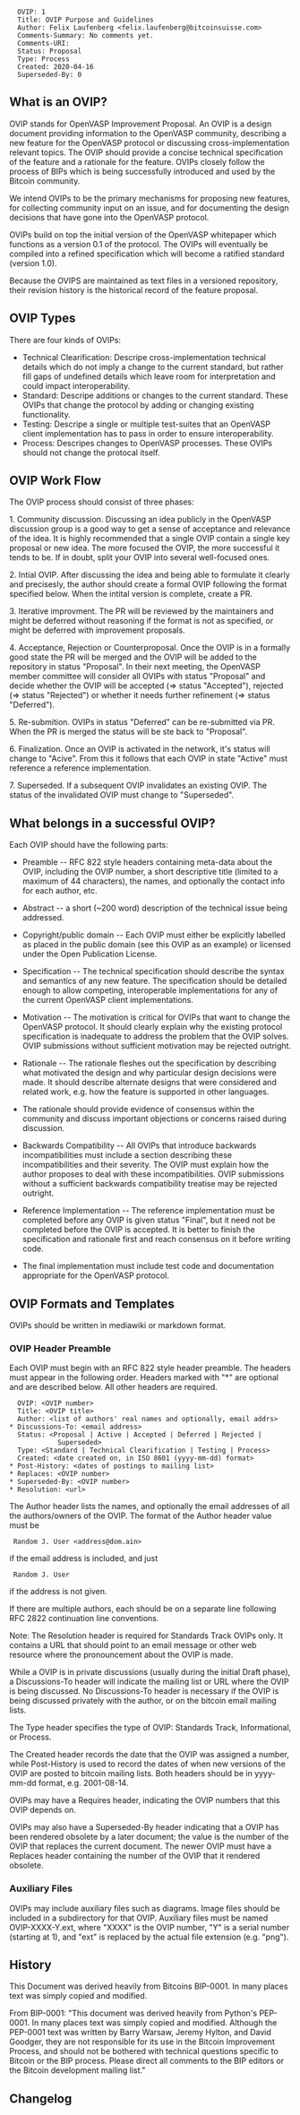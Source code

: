 <pre>
  OVIP: 1
  Title: OVIP Purpose and Guidelines
  Author: Felix Laufenberg <felix.laufenberg@bitcoinsuisse.com>
  Comments-Summary: No comments yet.
  Comments-URI: 
  Status: Proposal
  Type: Process
  Created: 2020-04-16
  Superseded-By: 0
</pre>

==What is an OVIP?==

OVIP stands for OpenVASP Improvement Proposal. An OVIP is a design document providing information to the OpenVASP community, describing a new feature for the OpenVASP protocol or discussing cross-implementation relevant topics. The OVIP should provide a concise technical specification of the feature and a rationale for the feature.
OVIPs closely follow the process of BIPs which is being successfully introduced and used by the Bitcoin community.

We intend OVIPs to be the primary mechanisms for proposing new features, for collecting community input on an issue, and for documenting the design decisions that have gone into the OpenVASP protocol.

OVIPs build on top the initial version of the OpenVASP whitepaper which functions as a version 0.1 of the protocol. The OVIPs will eventually be compiled into a refined specification which will become a ratified standard (version 1.0).

Because the OVIPS are maintained as text files in a versioned repository, their revision history is the historical record of the feature proposal.

==OVIP Types==

There are four kinds of OVIPs:

* Technical Clearification: Descripe cross-implementation technical details which do not imply a change to the current standard, but rather fill gaps of undefined details which leave room for interpretation and could impact interoperability.
* Standard: Descripe additions or changes to the current standard. These OVIPs that change the protocol by adding or changing existing functionality.
* Testing: Descripe a single or multiple test-suites that an OpenVASP client implementation has to pass in order to ensure interoperability.
* Process: Descripes changes to OpenVASP processes. These OVIPs should not change the protocal itself.

==OVIP Work Flow==

The OVIP process should consist of three phases:

1. Community discussion. Discussing an idea publicly in the OpenVASP discussion group is a good way to get a sense of acceptance and relevance of the idea. It is highly recommended that a single OVIP contain a single key proposal or new idea. The more focused the OVIP, the more successful it tends to be. If in doubt, split your OVIP into several well-focused ones.

2. Intial OVIP. After discussing the idea and being able to formulate it clearly and precisesly, the author should create a formal OVIP following the format specified below. When the intital version is complete, create a PR. 

3. Iterative improvment. The PR will be reviewed by the maintainers and might be deferred without reasoning if the format is not as specified, or might be deferred with improvement proposals. 

4. Acceptance, Rejection or Counterproposal. Once the OVIP is in a formally good state the PR will be merged and the OVIP will be added to the repository in status "Proposal". In their next meeting, the OpenVASP member committee will consider all OVIPs with status "Proposal" and decide whether the OVIP will be accepted (=> status "Accepted"), rejected (=> status "Rejected") or whether it needs further refinement (=> status "Deferred").

5. Re-submition. OVIPs in status "Deferred" can be re-submitted via PR. When the PR is merged the status will be ste back to "Proposal".

6. Finalization. Once an OVIP is activated in the network, it's status will change to "Acive". From this it follows that each OVIP in state "Active" must reference a reference implementation.

7. Superseded. If a subsequent OVIP invalidates an existing OVIP. The status of the invalidated OVIP must change to "Superseded".

==What belongs in a successful OVIP?==

Each OVIP should have the following parts:

* Preamble -- RFC 822 style headers containing meta-data about the OVIP, including the OVIP number, a short descriptive title (limited to a maximum of 44 characters), the names, and optionally the contact info for each author, etc.

* Abstract -- a short (~200 word) description of the technical issue being addressed.

* Copyright/public domain -- Each OVIP must either be explicitly labelled as placed in the public domain (see this OVIP as an example) or licensed under the Open Publication License.

* Specification -- The technical specification should describe the syntax and semantics of any new feature. The specification should be detailed enough to allow competing, interoperable implementations for any of the current OpenVASP client implementations.

* Motivation -- The motivation is critical for OVIPs that want to change the OpenVASP protocol. It should clearly explain why the existing protocol specification is inadequate to address the problem that the OVIP solves. OVIP submissions without sufficient motivation may be rejected outright.

* Rationale -- The rationale fleshes out the specification by describing what motivated the design and why particular design decisions were made. It should describe alternate designs that were considered and related work, e.g. how the feature is supported in other languages.

* The rationale should provide evidence of consensus within the community and discuss important objections or concerns raised during discussion.

* Backwards Compatibility -- All OVIPs that introduce backwards incompatibilities must include a section describing these incompatibilities and their severity. The OVIP must explain how the author proposes to deal with these incompatibilities. OVIP submissions without a sufficient backwards compatibility treatise may be rejected outright.

* Reference Implementation -- The reference implementation must be completed before any OVIP is given status "Final", but it need not be completed before the OVIP is accepted. It is better to finish the specification and rationale first and reach consensus on it before writing code.

* The final implementation must include test code and documentation appropriate for the OpenVASP protocol.

==OVIP Formats and Templates==

OVIPs should be written in mediawiki or markdown format.

===OVIP Header Preamble===

Each OVIP must begin with an RFC 822 style header preamble. The headers must appear in the following order. Headers marked with "*" are optional and are described below. All other headers are required.

<pre>
  OVIP: <OVIP number>
  Title: <OVIP title>
  Author: <list of authors' real names and optionally, email addrs>
* Discussions-To: <email address>
  Status: <Proposal | Active | Accepted | Deferred | Rejected |
            Superseded>
  Type: <Standard | Technical Clearification | Testing | Process>
  Created: <date created on, in ISO 8601 (yyyy-mm-dd) format>
* Post-History: <dates of postings to mailing list>
* Replaces: <OVIP number>
* Superseded-By: <OVIP number>
* Resolution: <url>
</pre>

The Author header lists the names, and optionally the email addresses of all the authors/owners of the OVIP. The format of the Author header value must be

  Random J. User <address@dom.ain>

if the email address is included, and just

  Random J. User

if the address is not given.

If there are multiple authors, each should be on a separate line following RFC 2822 continuation line conventions.

Note: The Resolution header is required for Standards Track OVIPs only. It contains a URL that should point to an email message or other web resource where the pronouncement about the OVIP is made.

While a OVIP is in private discussions (usually during the initial Draft phase), a Discussions-To header will indicate the mailing list or URL where the OVIP is being discussed. No Discussions-To header is necessary if the OVIP is being discussed privately with the author, or on the bitcoin email mailing lists.

The Type header specifies the type of OVIP: Standards Track, Informational, or Process.

The Created header records the date that the OVIP was assigned a number, while Post-History is used to record the dates of when new versions of the OVIP are posted to bitcoin mailing lists. Both headers should be in yyyy-mm-dd format, e.g. 2001-08-14.

OVIPs may have a Requires header, indicating the OVIP numbers that this OVIP depends on.

OVIPs may also have a Superseded-By header indicating that a OVIP has been rendered obsolete by a later document; the value is the number of the OVIP that replaces the current document. The newer OVIP must have a Replaces header containing the number of the OVIP that it rendered obsolete.

===Auxiliary Files===

OVIPs may include auxiliary files such as diagrams. Image files should be included in a subdirectory for that OVIP. Auxiliary files must be named OVIP-XXXX-Y.ext, where "XXXX" is the OVIP number, "Y" is a serial number (starting at 1), and "ext" is replaced by the actual file extension (e.g. "png").

==History==

This Document was derived heavily from Bitcoins BIP-0001. In many places text was simply copied and modified. 

From BIP-0001:
"This document was derived heavily from Python's PEP-0001. In many places text was simply copied and modified. Although the PEP-0001 text was written by Barry Warsaw, Jeremy Hylton, and David Goodger, they are not responsible for its use in the Bitcoin Improvement Process, and should not be bothered with technical questions specific to Bitcoin or the BIP process. Please direct all comments to the BIP editors or the Bitcoin development mailing list."

==Changelog==
